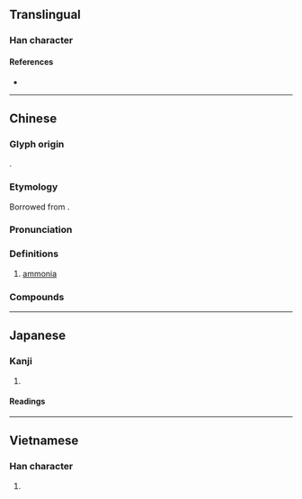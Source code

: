 {{character info}}
==Translingual==

===Han character===
{{Han char|rn=84|rad=气|as=06|sn=10|four=80427|canj=ONJV|ids=⿹气安}}

====References====
* {{Han ref|kx=0599.151|dkj=17065|hdz=32012.010|uh=6C28|ud=27688|bh=AEF2|bd=44786}}

----

==Chinese==
{{zh-forms}}

===Glyph origin===
{{Han compound|气|安|c1=s|c2=p|t1=gas|ls=psc|tr2=ān}}.

===Etymology===
Borrowed from {{bor|zh|en|ammonia|'''am'''monia}}.

===Pronunciation===
{{zh-pron
|m=ān
|c=ngoi1,on1
|mn=an
|mc=
|oc=
|cat=n
}}

===Definitions===
{{zh-hanzi}}

# [[ammonia]]

===Compounds===
{{zh-der|氨基|氨化作用|氨水|氨氣}}

----

==Japanese==

===Kanji===
{{ja-kanji|grade=|rs=气06}}

# {{synonym of|ja|アンモニア|tr=anmonia|sort=あん||[[ammonia]]}}

====Readings====
{{ja-readings
|kanyoon=あん
}}

----

==Vietnamese==

===Han character===
{{vi-hantu|[[an]]|rs=气06}}

# {{rfdef|vi|sort=气06}}